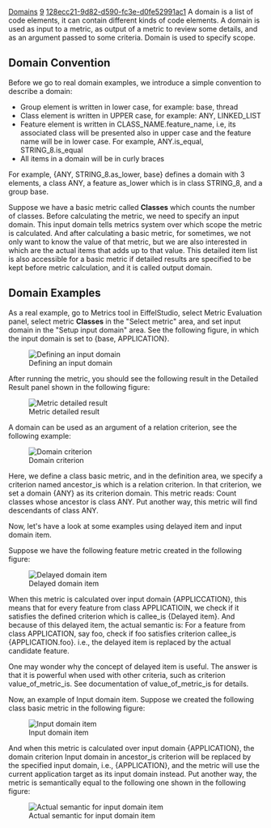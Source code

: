 [[Property:title|Domains]]
[[Property:weight|9]]
[[Property:uuid|128ecc21-9d82-d590-fc3e-d0fe52991ac1]]
A domain is a list of code elements, it can contain different kinds of code elements. A domain is used as input to a metric, as output of a metric to review some details, and as an argument passed to some criteria. Domain is used to specify scope.

==Domain Convention==

Before we go to real domain examples, we introduce a simple convention to describe a domain:
*  Group element is written in lower case, for example: <eiffel>base</eiffel>, <eiffel>thread</eiffel> 
*  Class element is written in UPPER case, for example: <eiffel>ANY</eiffel>, <eiffel>LINKED_LIST</eiffel> 
*  Feature element is written in <eiffel>CLASS_NAME</eiffel>.<eiffel>feature_name</eiffel>, i.e, its associated class will be presented also in upper case and the feature name will be in lower case. For example, <eiffel>ANY</eiffel>.<eiffel>is_equal</eiffel>, <eiffel>STRING_8</eiffel>.<eiffel>is_equal</eiffel> 
*  All items in a domain will be in curly braces 

For example, {<eiffel>ANY</eiffel>, <eiffel>STRING_8</eiffel>.<eiffel>as_lower</eiffel>, <eiffel>base</eiffel>} defines a domain with 3 elements, a class <eiffel>ANY</eiffel>, a feature <eiffel>as_lower</eiffel> which is in class <eiffel>STRING_8</eiffel>, and a group <eiffel>base</eiffel>.

Suppose we have a basic metric called '''Classes''' which counts the number of classes. Before calculating the metric, we need to specify an input domain. This input domain tells metrics system over which scope the metric is calculated. And after calculating a basic metric, for sometimes, we not only want to know the value of that metric, but we are also interested in which are the actual items that adds up to that value. This detailed item list is also accessible for a basic metric if detailed results are specified to be kept before metric calculation, and it is called output domain.

==Domain Examples==

As a real example, go to Metrics tool in EiffelStudio, select Metric Evaluation panel, select metric '''Classes''' in the "Select metric" area, and set input domain in the "Setup input domain" area. See the following figure, in which the input domain is set to {<eiffel>base</eiffel>, <eiffel>APPLICATION</eiffel>}.

[[Image:domain-example1|Defining an input domain]]  

After running the metric, you should see the following result in the Detailed Result panel shown in the following figure:

[[Image:domain-example2|Metric detailed result]]  

{{note|an element can appear more than one time in a domain, but the detailed result list show only distinct items, so it is possible that the calculated metric value is not equal to the number of items in the detailed result list.}}


A domain can be used as an argument of a relation criterion, see the following example:

[[Image:domain-example3|Domain criterion]]  

Here, we define a class basic metric, and in the definition area, we specify a criterion named ancestor_is which is a relation criterion. In that criterion, we set a domain {<eiffel>ANY</eiffel>} as its criterion domain. This metric reads: Count classes whose ancestor is class <eiffel>ANY</eiffel>. Put another way, this metric will find descendants of class <eiffel>ANY</eiffel>. 

Now, let's have a look at some examples using delayed item and input domain item.

Suppose we have the following feature metric created in the following figure:

[[Image:domain-example4|Delayed domain item]]  

When this metric is calculated over input domain {<eiffel>APPLICCATION</eiffel>}, this means that for every feature from class <eiffel>APPLICATIOIN</eiffel>, we check if it satisfies the defined criterion which is callee_is {Delayed item}. And because of this delayed item, the actual semantic is: For a feature from class <eiffel>APPLICATION</eiffel>, say <eiffel>foo</eiffel>, check if foo satisfies criterion callee_is {<eiffel>APPLICATION</eiffel>.<eiffel>foo</eiffel>}. i.e., the delayed item is replaced by the actual candidate feature. 

One may wonder why the concept of delayed item is useful. The answer is that it is powerful when used with other criteria, such as criterion value_of_metric_is. See documentation of value_of_metric_is for details.

Now, an example of Input domain item. Suppose we created the following class basic metric in the following figure:

[[Image:domain-example5|Input domain item]]  

And when this metric is calculated over input domain {<eiffel>APPLICATION</eiffel>}, the domain criterion Input domain in ancestor_is criterion will be replaced by the specified input domain, i.e., {<eiffel>APPLICATION</eiffel>}, and the metric will use the current application target as its input domain instead. Put another way, the metric is semantically equal to the following one shown in the following figure:

[[Image:domain-example6|Actual semantic for input domain item]]  

{{note|Only code element target, group, folder, class, feature, delayed item, input domain item and application target can be specified through domain selector in Metrics tool. And code element generic, assertion, argument, local, line cannot be specified in domain selector, but they may present in the detailed result domain list.}}


{{seealso|<br/>
[[Units|Units]]  <br/>
[[Scopes|Scopes]]  }}




